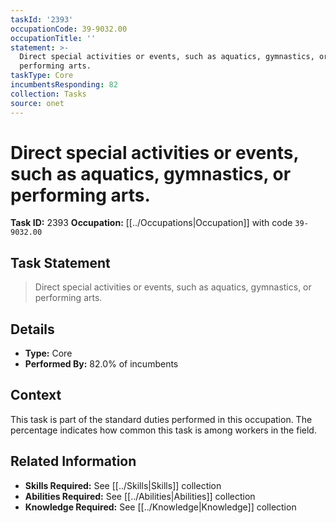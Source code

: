 ```yaml
---
taskId: '2393'
occupationCode: 39-9032.00
occupationTitle: ''
statement: >-
  Direct special activities or events, such as aquatics, gymnastics, or
  performing arts.
taskType: Core
incumbentsResponding: 82
collection: Tasks
source: onet
---
```

# Direct special activities or events, such as aquatics, gymnastics, or performing arts.

**Task ID:** 2393
**Occupation:** [[../Occupations|Occupation]] with code `39-9032.00`

## Task Statement

> Direct special activities or events, such as aquatics, gymnastics, or performing arts.

## Details

- **Type:** Core
- **Performed By:** 82.0% of incumbents

## Context

This task is part of the standard duties performed in this occupation. The percentage indicates how common this task is among workers in the field.

## Related Information

- **Skills Required:** See [[../Skills|Skills]] collection
- **Abilities Required:** See [[../Abilities|Abilities]] collection
- **Knowledge Required:** See [[../Knowledge|Knowledge]] collection
